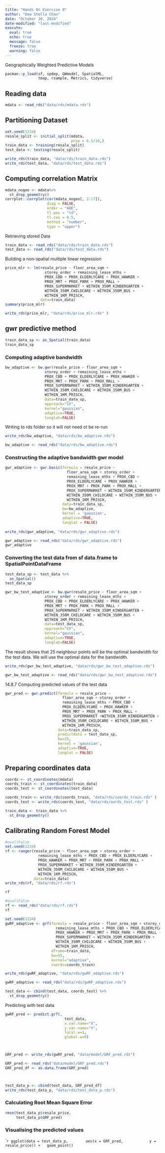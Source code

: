 ```yaml
---
title: "Hands On Exercise 8"
author: "Dew Stella Chan"
date: "October 20, 2024"
date-modified: "last-modified"
execute: 
  eval: true
  echo: true
  message: false
  freeze: true
  warning: false
---
```


Geographically Weighted Predictive Models

```r
pacman::p_load(sf, spdep, GWmodel, SpatialML, 
               tmap, rsample, Metrics, tidyverse)
```

## Reading data

```r
mdata <- read_rds("data/rds/mdata.rds")
```

## Partitioning Dataset

```r
set.seed(1234)
resale_split <- initial_split(mdata, 
                              prop = 6.5/10,)
train_data <- training(resale_split)
test_data <- testing(resale_split)

write_rds(train_data, "data/rds/train_data.rds")
write_rds(test_data, "data/rds/test_data.rds")
```

## Computing correlation Matrix

```r
mdata_nogeo <- mdata%>%
  st_drop_geometry()
corrplot::corrplot(cor(mdata_nogeo[, 2:17]), 
                   diag = FALSE, 
                   order = "AOE",
                   tl.pos = "td", 
                   tl.cex = 0.5, 
                   method = "number", 
                   type = "upper")
```

Retrieving stored Data

```r
train_data <- read_rds("data/rds/train_data.rds")
test_data <- read_rds("data/rds/test_data.rds")
```

Building a non-spatial multiple linear regression

```r
price_mlr <- lm(resale_price ~ floor_area_sqm +
                  storey_order + remaining_lease_mths +
                  PROX_CBD + PROX_ELDERLYCARE + PROX_HAWKER +
                  PROX_MRT + PROX_PARK + PROX_MALL + 
                  PROX_SUPERMARKET + WITHIN_350M_KINDERGARTEN +
                  WITHIN_350M_CHILDCARE + WITHIN_350M_BUS +
                  WITHIN_1KM_PRISCH,
                data=train_data)
summary(price_mlr)
```

```r
write_rds(price_mlr, "data/rds/price_mlr.rds" ) 
```

## gwr predictive method

```r
train_data_sp <- as_Spatial(train_data)
train_data_sp
```

### Computing adaptive bandwidth

```r
bw_adaptive <- bw.gwr(resale_price ~ floor_area_sqm +
                  storey_order + remaining_lease_mths +
                  PROX_CBD + PROX_ELDERLYCARE + PROX_HAWKER +
                  PROX_MRT + PROX_PARK + PROX_MALL + 
                  PROX_SUPERMARKET + WITHIN_350M_KINDERGARTEN +
                  WITHIN_350M_CHILDCARE + WITHIN_350M_BUS +
                  WITHIN_1KM_PRISCH,
                  data=train_data_sp,
                  approach="CV",
                  kernel="gaussian",
                  adaptive=TRUE,
                  longlat=FALSE)
```

Writing to rds folder so it will not need ot be re-run

```r
write_rds(bw_adaptive, "data/rds/bw_adaptive.rds")
```

```r
bw_adaptive <- read_rds("data/rds/bw_adaptive.rds")
```

### Constructing the adaptive bandwidth gwr model

```r
gwr_adaptive <- gwr.basic(formula = resale_price ~
                            floor_area_sqm + storey_order +
                            remaining_lease_mths + PROX_CBD + 
                            PROX_ELDERLYCARE + PROX_HAWKER +
                            PROX_MRT + PROX_PARK + PROX_MALL + 
                            PROX_SUPERMARKET + WITHIN_350M_KINDERGARTEN +
                            WITHIN_350M_CHILDCARE + WITHIN_350M_BUS +
                            WITHIN_1KM_PRISCH,
                          data=train_data_sp,
                          bw=bw_adaptive, 
                          kernel = 'gaussian', 
                          adaptive=TRUE,
                          longlat = FALSE)
                          
write_rds(gwr_adaptive, "data/rds/gwr_adaptive.rds")  
```

```r
gwr_adaptive <- read_rds("data/rds/gwr_adaptive.rds")
gwr_adaptive
```

### Converting the test data from sf data.frame to SpatialPointDataFrame

```r
test_data_sp <- test_data %>%
  as_Spatial()
test_data_sp
```

```r
gwr_bw_test_adaptive <- bw.gwr(resale_price ~ floor_area_sqm +
                  storey_order + remaining_lease_mths +
                  PROX_CBD + PROX_ELDERLYCARE + PROX_HAWKER +
                  PROX_MRT + PROX_PARK + PROX_MALL + 
                  PROX_SUPERMARKET + WITHIN_350M_KINDERGARTEN +
                  WITHIN_350M_CHILDCARE + WITHIN_350M_BUS +
                  WITHIN_1KM_PRISCH,
                  data=test_data_sp,
                  approach="CV",
                  kernel="gaussian",
                  adaptive=TRUE,
                  longlat=FALSE)
```

The result shows that 25 neighbour points will be the optimal bandwidth for the test data. We will use the optimal data for the bandwidth.

```r
write_rds(gwr_bw_test_adaptive, "data/rds/gwr_bw_test_adaptive.rds")
```

```r
gwr_bw_test_adaptive <- read_rds("data/rds/gwr_bw_test_adaptive.rds")
```

14.8.7 Computing predicted values of the test data

```r
gwr_pred <- gwr.predict(formula = resale_price ~
                          floor_area_sqm + storey_order +
                          remaining_lease_mths + PROX_CBD + 
                          PROX_ELDERLYCARE + PROX_HAWKER + 
                          PROX_MRT + PROX_PARK + PROX_MALL + 
                          PROX_SUPERMARKET +WITHIN_350M_KINDERGARTEN +
                          WITHIN_350M_CHILDCARE + WITHIN_350M_BUS + 
                          WITHIN_1KM_PRISCH, 
                        data=train_data_sp, 
                        predictdata = test_data_sp, 
                        bw=25, 
                        kernel = 'gaussian', 
                        adaptive=TRUE, 
                        longlat = FALSE)
```

## Preparing coordinates data

```r
coords <- st_coordinates(mdata)
coords_train <- st_coordinates(train_data)
coords_test <- st_coordinates(test_data)
```

```r
coords_train <- write_rds(coords_train, "data/rds/coords_train.rds" )
coords_test <- write_rds(coords_test, "data/rds/oords_test.rds" )
```

```r
train_data <- train_data %>% 
  st_drop_geometry()
```

## Calibrating Random Forest Model

```r
#eval|False 
set.seed(1234)
rf <- ranger(resale_price ~ floor_area_sqm + storey_order + 
               remaining_lease_mths + PROX_CBD + PROX_ELDERLYCARE + 
               PROX_HAWKER + PROX_MRT + PROX_PARK + PROX_MALL + 
               PROX_SUPERMARKET + WITHIN_350M_KINDERGARTEN +
               WITHIN_350M_CHILDCARE + WITHIN_350M_BUS + 
               WITHIN_1KM_PRISCH,
             data=train_data)
write_rds(rf, "data/rds/rf.rds")

rf
```

```r
#eval|False
rf <- read_rds("data/rds/rf.rds")
rf
```

```r
set.seed(1234)
gwRF_adaptive <- grf(formula = resale_price ~ floor_area_sqm + storey_order +
                       remaining_lease_mths + PROX_CBD + PROX_ELDERLYCARE +
                       PROX_HAWKER + PROX_MRT + PROX_PARK + PROX_MALL +
                       PROX_SUPERMARKET + WITHIN_350M_KINDERGARTEN +
                       WITHIN_350M_CHILDCARE + WITHIN_350M_BUS +
                       WITHIN_1KM_PRISCH,
                     dframe=train_data, 
                     bw=55,
                     kernel="adaptive",
                     coords=coords_train)
```

```r
write_rds(gwRF_adaptive, "data/rds/gwRF_adaptive.rds")
```

```r
gwRF_adaptive <- read_rds("data/rds/gwRF_adaptive.rds")
```

```r
test_data <- cbind(test_data, coords_test) %>%
  st_drop_geometry()
```

Predicting with test data

```r
gwRF_pred <- predict.grf(, 
                           test_data, 
                           x.var.name="X",
                           y.var.name="Y", 
                           local.w=1,
                           global.w=0)



GRF_pred <- write_rds(gwRF_pred, "data/model/GRF_pred.rds")
```


```r
GRF_pred <- read_rds("data/model/GRF_pred.rds")
GRF_pred_df <- as.data.frame(GRF_pred)



test_data_p <- cbind(test_data, GRF_pred_df)
write_rds(test_data_p, "data/rds/test_data_p.rds")

```

### Calculating Root Mean Square Error

```r
rmse(test_data_p$resale_price, 
     test_data_p$GRF_pred)
```


### Visualising the predicted values

````r
ggplot(data = test_data_p,
       aes(x = GRF_pred,
           y = resale_price)) +
  geom_point()
```

